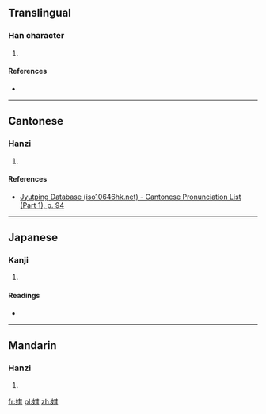 ==Translingual==

===Han character===
{{Han char|rn=38|rad=女|as=10|sn=13|four=4444<sub>1</sub>|canj=女廿尸十 (VTSJ)|ids=⿰[[女]][[茸]]}}

# {{defn|Han|sort=女10}}

====References====
* {{Han ref|kx=0268.080|dkj=06576|dj=0535.300|hdz=21071.020|uh=5AB6|ud=23222|bh=DD44|bd=56644}}

----

==Cantonese==

===Hanzi===
{{yue-hanzi|jyut=[[jung4]]|y=yung4}}

# {{defn|lang=yue|sort=女10}}

====References====
* [http://www.iso10646hk.net/jp/document/download.jsp Jyutping Database (iso10646hk.net) - Cantonese Pronunciation List (Part 1), p. 94]

----

==Japanese==

===Kanji===
{{ja-kanji|grade=|rs=女10}}

# {{defn|lang=ja|sort=女10}}

====Readings====
* {{ja-readings|on=[[じょう]] (jō), [[にゅ]] (nyu)|kun=}}

----

==Mandarin==

===Hanzi===
{{cmn-hanzi|pin=[[róng]] ([[rong2]])|wg=jung<sup>2</sup>}}

# {{defn|lang=cmn|sort=女10}}

[[fr:媶]]
[[pl:媶]]
[[zh:媶]]